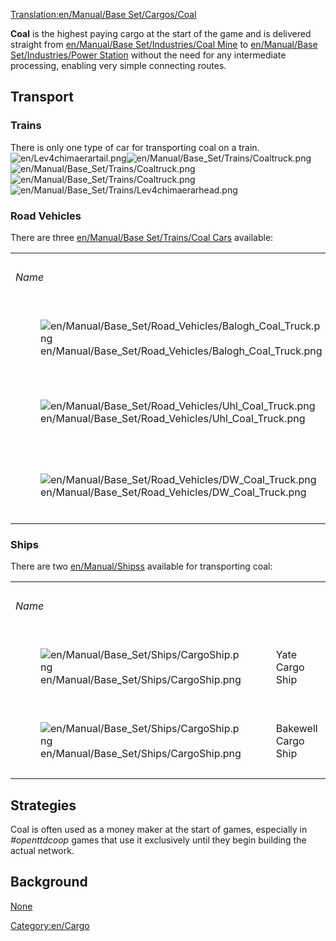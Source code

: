 [[Translation:en/Manual/Base Set/Cargos/Coal]]
{{en/Manual/Base Set/Cargos/Cargo|
name=Coal|
image=en/Manual/Base Set/Cargos/Coal.png|
produced=[[en/Manual/Base Set/Industries/Coal Mine]]|
accepted=[[en/Manual/Base Set/Industries/Power Station]]
}}

'''Coal''' is the highest paying cargo at the start of the game and is delivered straight from [[en/Manual/Base Set/Industries/Coal Mine]] to [[en/Manual/Base Set/Industries/Power Station]] without the need for any intermediate processing, enabling very simple connecting routes.

==Transport==
===Trains===
There is only one type of car for transporting coal on a train.
<br>[[File:en/Lev4chimaerartail.png]][[File:en/Manual/Base Set/Trains/Coaltruck.png]][[File:en/Manual/Base Set/Trains/Coaltruck.png]][[File:en/Manual/Base Set/Trains/Coaltruck.png]][[File:en/Manual/Base Set/Trains/Lev4chimaerarhead.png]]

===Road Vehicles===
There are three [[en/Manual/Base Set/Trains/Coal Car]]s available:
{| 
|+
| colspan=2 | ''Name''
| ''Cost''
| ''Speed''
| ''Running Cost/year''
| ''Designed in''
| ''Lifespan''
| ''Capacity''
|-
| [[File:en/Manual/Base Set/Road Vehicles/Balogh Coal Truck.png]]
| Balogh Coal Truck
| £4,428 ($8,856)
| 30 mph (48 km/h)
| £421 ($842)
| 1935
| 15 years
| 20 tonnes
|-
| [[File:en/Manual/Base Set/Road Vehicles/Uhl Coal Truck.png]]
| Uhl Coal Truck
| £5,248 ($10,496)
| 55 mph (88 km/h)
| £787 ($1,574)
| 1975
| 15 years
| 25 tonnes
|-
| [[File:en/Manual/Base Set/Road Vehicles/DW Coal Truck.png]]
| DW Coal Truck
| £5,658 ($11,316)
| 70 mph (112 km/h)
| £1,125 ($2,250)
| 2014
| 15 years
| 28 tonnes
|}

===Ships===
There are two [[en/Manual/Ships]]s available for transporting coal:
{| 
|+
| colspan=2 | ''Name''
| ''Cost''
| ''Speed''
| ''Running Cost/year''
| ''Designed in''
| ''Lifespan''
| ''Capacity''
|-
| [[File:en/Manual/Base Set/Ships/CargoShip.png]]
| Yate Cargo Ship
| £24,372 ($48,744)
| 15 mph (24 kph)
| £2,460 ($4.920)
| 1928
| 30 years
| 160 tonnes
|-
| [[File:en/Manual/Base Set/Ships/CargoShip.png]]
| Bakewell Cargo Ship
| £27,418 ($54,836)
| 25 mph (40 kph)
| £1,853 ($3,706)
| 1974
| 30 years
| 190 tonnes
|}

==Strategies==
Coal is often used as a money maker at the start of games, especially in ''#openttdcoop'' games that use it exclusively until they begin building the actual network.

==Background==
[https://www.wikipedia.org/wiki/Coal None]

[[Category:en/Cargo]]